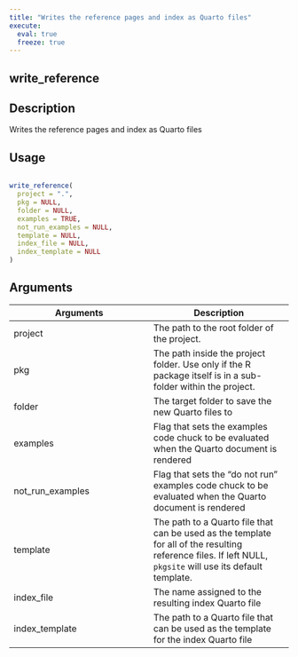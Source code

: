 ```yaml
---
title: "Writes the reference pages and index as Quarto files"
execute:
  eval: true
  freeze: true
---
```


## write_reference

## Description
Writes the reference pages and index as Quarto files


## Usage
```r

write_reference(
  project = ".",
  pkg = NULL,
  folder = NULL,
  examples = TRUE,
  not_run_examples = NULL,
  template = NULL,
  index_file = NULL,
  index_template = NULL
)
```

## Arguments
|Arguments|Description|
|---|---|
| project | The path to the root folder of the project. |
| pkg | The path inside the project folder. Use only if the R package itself is in a sub-folder within the project. |
| folder | The target folder to save the new Quarto files to |
| examples | Flag that sets the examples code chuck to be evaluated when the Quarto document is rendered |
| not_run_examples | Flag that sets the "do not run" examples code chuck to be evaluated when the Quarto document is rendered |
| template | The path to a Quarto file that can be used as the template for all of the resulting reference files. If left NULL, `pkgsite` will use its default template. |
| index_file | The name assigned to the resulting index Quarto file |
| index_template | The path to a Quarto file that can be used as the template for the index Quarto file |







